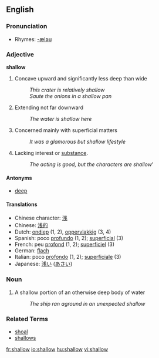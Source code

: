 ==English==

===Pronunciation===
*Rhymes: [[Rhymes:English:-æləʊ|-æləʊ]]

=== Adjective ===
'''shallow'''

# Concave upward and significantly less deep than wide
#: ''This crater is relatively shallow''
#: ''Saute the onions in a shallow pan''
# Extending not far downward
#: ''The water is shallow here''
# Concerned mainly with superficial matters
#: ''It was a glamorous but shallow lifestyle''
# Lacking interest or [[substance]].
#:''The acting is good, but the characters are shallow'''

==== Antonyms ====
*[[deep]]

====Translations====
*Chinese character: [[浅]]
*Chinese: [[浅的]]
*Dutch: [[ondiep]] (1, 2), [[oppervlakkig]] (3, 4)
*Spanish: poco [[profundo]] (1, 2); [[superficial]] (3)
*French: peu [[profond]] (1, 2); [[superficiel]] (3)
*German: [[flach]]
*Italian: poco [[profondo]] (1, 2); [[superficiale]] (3)
*Japanese: [[浅い]] ([[あさい]])

=== Noun ===

# A shallow portion of an otherwise deep body of water
#: ''The ship ran aground in an unexpected shallow''

=== Related Terms ===

*[[shoal]]
*[[shallows]]

[[fr:shallow]]
[[io:shallow]]
[[hu:shallow]]
[[vi:shallow]]